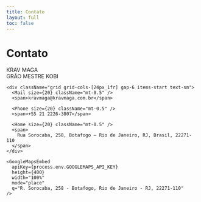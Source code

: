 ```yaml
---
title: Contato
layout: full
toc: false
---
```




# Contato

<div className="p-12"></div>

<div className="grid @lg:grid-cols-2 gap-8">
  <div className="space-y-4">
    <div>
      <div className="text-xl font-bold">KRAV MAGA</div>
      <div className="text-xl font-semibold text-orange-500">GRÃO MESTRE KOBI</div>
    </div>

    <div className="grid grid-cols-[24px_1fr] gap-6 items-start text-sm">
      <Mail size={20} className="mt-0.5" />
      <span>kravmaga@kravmaga.com.br</span>

      <Phone size={20} className="mt-0.5" />
      <span>+55 21 2226-3807</span>

      <Home size={20} className="mt-0.5" />
      <span>
        Rua Sorocaba, 258, Botafogo – Rio de Janeiro, RJ, Brasil, 22271-110
      </span>
    </div>

    <GoogleMapsEmbed
      apiKey={process.env.GOOGLEMAPS_API_KEY}
      height={400}
      width="100%"
      mode="place"
      q="R. Sorocaba, 258 - Botafogo, Rio de Janeiro - RJ, 22271-110"
    />

  </div>

  <div className="flex place-items-center">
    <ContactForm />
  </div>
  <ContactTemplate/>
</div>
